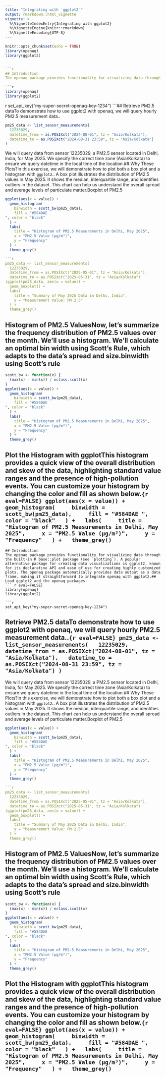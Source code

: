 ```yaml
---
title: "Integrating with `ggplot2`"
output: rmarkdown::html_vignette
vignette: >
  %\VignetteIndexEntry{Integrating with ggplot2}
  %\VignetteEngine{knitr::rmarkdown}
  %\VignetteEncoding{UTF-8}
---
```


```r
knitr::opts_chunk$set(echo = TRUE)
library(openaq)
library(ggplot2)


```r
## Introduction
The openaq package provides functionality for visualizing data through the built-in R base::plot package (see `plotting`). A popular alternative package for creating data visualizations is ggplot2, known for its declarative API and ease of use for creating highly customized plots. The openaq package automatically provides data output as a data frame, making it straightforward to integrate openaq with ggplot2.## Load ggplot2 and the openaq packages.

```r
library(openaq)
library(ggplot2)
```
{r eval=FALSE}
set_api_key("my-super-secret-openaq-key-1234")
```## Retrieve PM2.5 dataTo demonstrate how to use ggplot2 with openaq, we will query hourly PM2.5 measurement data..

```r
pm25_data <- list_sensor_measurements(
  12235029,
  datetime_from = as.POSIXct("2024-08-01", tz = "Asia/Kolkata"),
  datetime_to = as.POSIXct("2024-08-31 23:59", tz = "Asia/Kolkata")
)
``` 
We will query data from sensor 12235029, a PM2.5 sensor located in Delhi, India, for May 2025. We specify the correct time zone (Asia/Kolkata) to ensure we query datetime in the local time of the location.## Why These Plots?In this exercise, we will demonstrate how to plot both a box plot and a histogram with `ggplot2`.. A box plot illustrates the distribution of PM2.5 values in May 2025. It shows the median, interquartile range, and identifies outliers in the dataset. This chart can help us understand the overall spread and average levels of particulate matter.Boxplot of PM2.5
``` r
ggplot(aes(x = value)) +
  geom_histogram(
    binwidth = scott_bw(pm25_data),
    fill = "#584DAE
", color = "black"
  ) +
  labs(
    title = "Histogram of PM2.5 Measurements in Delhi, May 2025",
    x = "PM2.5 Value (µg/m³)",
    y = "Frequency"
  ) +
  theme_grey()

```r
pm25_data <- list_sensor_measurements(
  12235029,
  datetime_from = as.POSIXct("2025-05-01", tz = "Asia/Kolkata"),
  datetime_to = as.POSIXct("2025-05-31", tz = "Asia/Kolkata")
)ggplot(pm25_data, aes(x = value)) +
  geom_boxplot() +
  labs(
    title = "Summary of May 2025 Data in Delhi, India",
    y = "Measurement Value: PM 2.5"
  ) +
  theme_grey()
```
## Histogram of PM2.5 ValuesNow, let's summarize the frequency distribution of PM2.5 values over the month. We’ll use a histogram. We'll calculate an optimal bin width using Scott's Rule, which adapts to the data's spread and size.binwidth using Scott's rule
```r
scott_bw <- function(x) {
  (max(x) - min(x)) / nclass.scott(x)
}
ggplot(aes(x = value)) +
  geom_histogram(
    binwidth = scott_bw(pm25_data),
    fill = "#584DAE
", color = "black"
  ) +
  labs(
    title = "Histogram of PM2.5 Measurements in Delhi, May 2025",
    x = "PM2.5 Value (µg/m³)",
    y = "Frequency"
  ) +
  theme_grey()
```
## Plot the Histogram with ggplotThis histogram provides a quick view of the overall distribution and skew of the data, highlighting standard value ranges and the presence of high-pollution events. You can customize your histogram by changing the color and fill as shown below.```{r  eval=FALSE}
ggplot(aes(x = value)) +
  geom_histogram(
    binwidth = scott_bw(pm25_data),
    fill = "#584DAE
", color = "black"
  ) +
  labs(
    title = "Histogram of PM2.5 Measurements in Delhi, May 2025",
    x = "PM2.5 Value (µg/m³)",
    y = "Frequency"
  ) +
  theme_grey()
```


```
## Introduction
The openaq package provides functionality for visualizing data through the built-in R base::plot package (see `plotting`). A popular alternative package for creating data visualizations is ggplot2, known for its declarative API and ease of use for creating highly customized plots. The openaq package automatically provides data output as a data frame, making it straightforward to integrate openaq with ggplot2.## Load ggplot2 and the openaq packages.
``` r eval=FALSE}
library(openaq)
library(ggplot2)

```r
set_api_key("my-super-secret-openaq-key-1234")
```
## Retrieve PM2.5 dataTo demonstrate how to use ggplot2 with openaq, we will query hourly PM2.5 measurement data..```{r eval=FALSE}
pm25_data <- list_sensor_measurements(
  12235029,
  datetime_from = as.POSIXct("2024-08-01", tz = "Asia/Kolkata"),
  datetime_to = as.POSIXct("2024-08-31 23:59", tz = "Asia/Kolkata")
)
``` 
We will query data from sensor 12235029, a PM2.5 sensor located in Delhi, India, for May 2025. We specify the correct time zone (Asia/Kolkata) to ensure we query datetime in the local time of the location.## Why These Plots?In this exercise, we will demonstrate how to plot both a box plot and a histogram with `ggplot2`.. A box plot illustrates the distribution of PM2.5 values in May 2025. It shows the median, interquartile range, and identifies outliers in the dataset. This chart can help us understand the overall spread and average levels of particulate matter.Boxplot of PM2.5

```r
ggplot(aes(x = value)) +
  geom_histogram(
    binwidth = scott_bw(pm25_data),
    fill = "#584DAE
", color = "black"
  ) +
  labs(
    title = "Histogram of PM2.5 Measurements in Delhi, May 2025",
    x = "PM2.5 Value (µg/m³)",
    y = "Frequency"
  ) +
  theme_grey()

```r
pm25_data <- list_sensor_measurements(
  12235029,
  datetime_from = as.POSIXct("2025-05-01", tz = "Asia/Kolkata"),
  datetime_to = as.POSIXct("2025-05-31", tz = "Asia/Kolkata")
)ggplot(pm25_data, aes(x = value)) +
  geom_boxplot() +
  labs(
    title = "Summary of May 2025 Data in Delhi, India",
    y = "Measurement Value: PM 2.5"
  ) +
  theme_grey()
```
## Histogram of PM2.5 ValuesNow, let's summarize the frequency distribution of PM2.5 values over the month. We’ll use a histogram. We'll calculate an optimal bin width using Scott's Rule, which adapts to the data's spread and size.binwidth using Scott's rule

```r
scott_bw <- function(x) {
  (max(x) - min(x)) / nclass.scott(x)
}
ggplot(aes(x = value)) +
  geom_histogram(
    binwidth = scott_bw(pm25_data),
    fill = "#584DAE
", color = "black"
  ) +
  labs(
    title = "Histogram of PM2.5 Measurements in Delhi, May 2025",
    x = "PM2.5 Value (µg/m³)",
    y = "Frequency"
  ) +
  theme_grey()
```
## Plot the Histogram with ggplotThis histogram provides a quick view of the overall distribution and skew of the data, highlighting standard value ranges and the presence of high-pollution events. You can customize your histogram by changing the color and fill as shown below.```{r  eval=FALSE}
ggplot(aes(x = value)) +
  geom_histogram(
    binwidth = scott_bw(pm25_data),
    fill = "#584DAE
", color = "black"
  ) +
  labs(
    title = "Histogram of PM2.5 Measurements in Delhi, May 2025",
    x = "PM2.5 Value (µg/m³)",
    y = "Frequency"
  ) +
  theme_grey()
```

